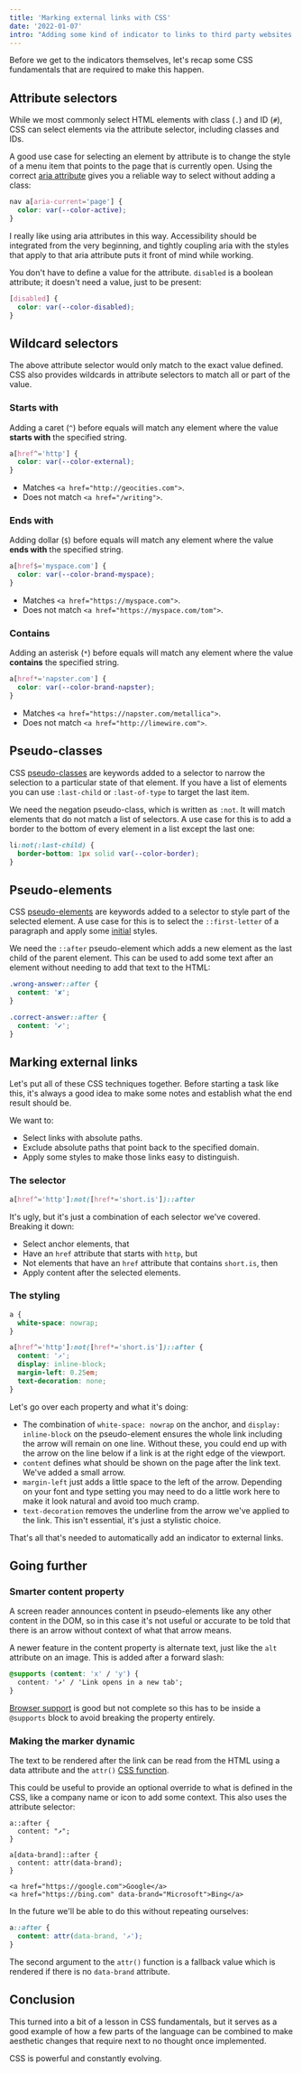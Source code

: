 ```yaml
---
title: 'Marking external links with CSS'
date: '2022-01-07'
intro: "Adding some kind of indicator to links to third party websites is good practice, hinting to the user that they're about to leave the site they're reading. By combining a few CSS tricks and techniques it's possible to add these automatically."
---
```


Before we get to the indicators themselves, let's recap some CSS fundamentals that are required to make this happen.

## Attribute selectors

While we most commonly select HTML elements with class (`.`) and ID (`#`), CSS can select elements via the attribute selector, including classes and IDs.

A good use case for selecting an element by attribute is to change the style of a menu item that points to the page that is currently open. Using the correct [aria attribute](https://developer.mozilla.org/en-US/docs/Web/Accessibility/ARIA/Attributes/aria-current) gives you a reliable way to select without adding a class:

```css
nav a[aria-current='page'] {
  color: var(--color-active);
}
```

I really like using aria attributes in this way. Accessibility should be integrated from the very beginning, and tightly coupling aria with the styles that apply to that aria attribute puts it front of mind while working.

You don't have to define a value for the attribute. `disabled` is a boolean attribute; it doesn't need a value, just to be present:

```css
[disabled] {
  color: var(--color-disabled);
}
```

## Wildcard selectors

The above attribute selector would only match to the exact value defined. CSS also provides wildcards in attribute selectors to match all or part of the value.

### Starts with

Adding a caret (`^`) before equals will match any element where the value **starts with** the specified string.

```css
a[href^='http'] {
  color: var(--color-external);
}
```

- Matches `<a href="http://geocities.com">`.
- Does not match `<a href="/writing">`.

### Ends with

Adding dollar (`$`) before equals will match any element where the value **ends with** the specified string.

```css
a[href$='myspace.com'] {
  color: var(--color-brand-myspace);
}
```

- Matches `<a href="https://myspace.com">`.
- Does not match `<a href="https://myspace.com/tom">`.

### Contains

Adding an asterisk (`*`) before equals will match any element where the value **contains** the specified string.

```css
a[href*='napster.com'] {
  color: var(--color-brand-napster);
}
```

- Matches `<a href="https://napster.com/metallica">`.
- Does not match `<a href="http://limewire.com">`.

## Pseudo-classes

CSS [pseudo-classes](https://developer.mozilla.org/en-US/docs/Web/CSS/Pseudo-classes) are keywords added to a selector to narrow the selection to a particular state of that element. If you have a list of elements you can use `:last-child` or `:last-of-type` to target the last item.

We need the negation pseudo-class, which is written as `:not`. It will match elements that do not match a list of selectors. A use case for this is to add a border to the bottom of every element in a list except the last one:

```css
li:not(:last-child) {
  border-bottom: 1px solid var(--color-border);
}
```

## Pseudo-elements

CSS [pseudo-elements](https://developer.mozilla.org/en-US/docs/Web/CSS/Pseudo-elements) are keywords added to a selector to style part of the selected element. A use case for this is to select the `::first-letter` of a paragraph and apply some [initial](https://en.wikipedia.org/wiki/Initial) styles.

We need the `::after` pseudo-element which adds a new element as the last child of the parent element. This can be used to add some text after an element without needing to add that text to the HTML:

```css
.wrong-answer::after {
  content: '✘';
}

.correct-answer::after {
  content: '✔';
}
```

## Marking external links

Let's put all of these CSS techniques together. Before starting a task like this, it's always a good idea to make some notes and establish what the end result should be.

We want to:

- Select links with absolute paths.
- Exclude absolute paths that point back to the specified domain.
- Apply some styles to make those links easy to distinguish.

### The selector

```css
a[href^='http']:not([href*='short.is'])::after
```

It's ugly, but it's just a combination of each selector we've covered. Breaking it down:

- Select anchor elements, that
- Have an `href` attribute that starts with `http`, but
- Not elements that have an `href` attribute that contains `short.is`, then
- Apply content after the selected elements.

### The styling

```css
a {
  white-space: nowrap;
}

a[href^='http']:not([href*='short.is'])::after {
  content: '↗';
  display: inline-block;
  margin-left: 0.25em;
  text-decoration: none;
}
```

Let's go over each property and what it's doing:

- The combination of `white-space: nowrap` on the anchor, and `display: inline-block` on the pseudo-element ensures the whole link including the arrow will remain on one line. Without these, you could end up with the arrow on the line below if a link is at the right edge of the viewport.
- `content` defines what should be shown on the page after the link text. We've added a small arrow.
- `margin-left` just adds a little space to the left of the arrow. Depending on your font and type setting you may need to do a little work here to make it look natural and avoid too much cramp.
- `text-decoration` removes the underline from the arrow we've applied to the link. This isn't essential, it's just a stylistic choice.

That's all that's needed to automatically add an indicator to external links.

## Going further

### Smarter content property

A screen reader announces content in pseudo-elements like any other content in the DOM, so in this case it's not useful or accurate to be told that there is an arrow without context of what that arrow means.

A newer feature in the content property is alternate text, just like the `alt` attribute on an image. This is added after a forward slash:

```css
@supports (content: 'x' / 'y') {
  content: '↗' / 'Link opens in a new tab';
}
```

[Browser support](https://developer.mozilla.org/en-US/docs/Web/CSS/content#browser_compatibility) is good but not complete so this has to be inside a `@supports` block to avoid breaking the property entirely.

### Making the marker dynamic

The text to be rendered after the link can be read from the HTML using a data attribute and the `attr()` [CSS function](<https://developer.mozilla.org/en-US/docs/Web/CSS/attr()>).

This could be useful to provide an optional override to what is defined in the CSS, like a company name or icon to add some context. This also uses the attribute selector:

```
a::after {
  content: "↗";
}

a[data-brand]::after {
  content: attr(data-brand);
}

<a href="https://google.com">Google</a>
<a href="https://bing.com" data-brand="Microsoft">Bing</a>
```

In the future we'll be able to do this without repeating ourselves:

```css
a::after {
  content: attr(data-brand, '↗');
}
```

The second argument to the `attr()` function is a fallback value which is rendered if there is no `data-brand` attribute.

## Conclusion

This turned into a bit of a lesson in CSS fundamentals, but it serves as a good example of how a few parts of the language can be combined to make aesthetic changes that require next to no thought once implemented.

CSS is powerful and constantly evolving.
